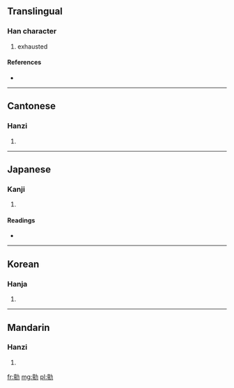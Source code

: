 ==Translingual==

===Han character===
{{Han char|rn=19|rad=力|as=13|sn=15|four=0412<sub>7</sub>|canj=卜一大尸 (YMKS)}}

# exhausted

====References====
* {{Han ref|kx=0149.290|dkj=02455|dj=0337.120|hdz=10381.140|uh=52EF|ud=21231|bh=E4F5|bd=58613}}

----

==Cantonese==

===Hanzi===
{{yue-hanzi|jyut=|y=daan1}}

# {{defn|Cantonese|sort=力13}}

----

==Japanese==

===Kanji===
{{ja-kanji|grade=|rs=力13}}

# {{defn|Japanese|sort=力13}}

====Readings====
* {{ja-readings|on=[[たん]] (tan)|kun=}}

----

==Korean==

===Hanja===
{{ko-hanja|hangeul=단|rv=dan|mr=tan}}

# {{defn|Korean|sort=力13}}

----

==Mandarin==

===Hanzi===
{{cmn-hanzi|pin=[[dān]] ([[dan1]])|wg=tan<sup>1</sup>}}

# {{defn|Mandarin|sort=力13}}

[[fr:勯]]
[[mg:勯]]
[[pl:勯]]